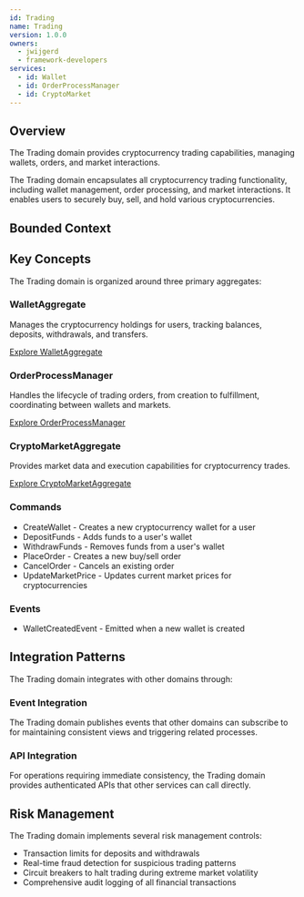```yaml
---
id: Trading
name: Trading
version: 1.0.0
owners:
  - jwijgerd
  - framework-developers
services:
  - id: Wallet
  - id: OrderProcessManager
  - id: CryptoMarket
---
```



## Overview

<Admonition type="info">The Trading domain provides cryptocurrency trading capabilities, managing wallets, orders, and market interactions.</Admonition>

The Trading domain encapsulates all cryptocurrency trading functionality, including wallet management, order processing, and market interactions. It enables users to securely buy, sell, and hold various cryptocurrencies.

<Tiles>
    <Tile icon="UserGroupIcon" href="/docs/teams/framework-developers" title="Contact the team" description="Questions? Contact the domain owners" />
    <Tile icon="RectangleGroupIcon" href={`/visualiser/domains/${frontmatter.id}/${frontmatter.version}`} title={`${frontmatter.services.length} services are in this domain`} description="View the services and their interactions" />
    <Tile icon="BookOpenIcon" href="/domains/Trading/dictionary" title="Domain Dictionary" description="Review the ubiquitous language for this domain" />
</Tiles>

## Bounded Context

<NodeGraph />

## Key Concepts

The Trading domain is organized around three primary aggregates:

### WalletAggregate

Manages the cryptocurrency holdings for users, tracking balances, deposits, withdrawals, and transfers.

[Explore WalletAggregate](/services/WalletAggregate)

### OrderProcessManager

Handles the lifecycle of trading orders, from creation to fulfillment, coordinating between wallets and markets.

[Explore OrderProcessManager](/services/OrderProcessManager)

### CryptoMarketAggregate

Provides market data and execution capabilities for cryptocurrency trades.

[Explore CryptoMarketAggregate](/services/CryptoMarketAggregate)

### Commands

- CreateWallet - Creates a new cryptocurrency wallet for a user
- DepositFunds - Adds funds to a user's wallet
- WithdrawFunds - Removes funds from a user's wallet
- PlaceOrder - Creates a new buy/sell order
- CancelOrder - Cancels an existing order
- UpdateMarketPrice - Updates current market prices for cryptocurrencies

### Events

- WalletCreatedEvent - Emitted when a new wallet is created

## Integration Patterns

The Trading domain integrates with other domains through:

### Event Integration

The Trading domain publishes events that other domains can subscribe to for maintaining consistent views and triggering related processes.

### API Integration

For operations requiring immediate consistency, the Trading domain provides authenticated APIs that other services can call directly.

## Risk Management

The Trading domain implements several risk management controls:

- Transaction limits for deposits and withdrawals
- Real-time fraud detection for suspicious trading patterns
- Circuit breakers to halt trading during extreme market volatility
- Comprehensive audit logging of all financial transactions

<Footer />